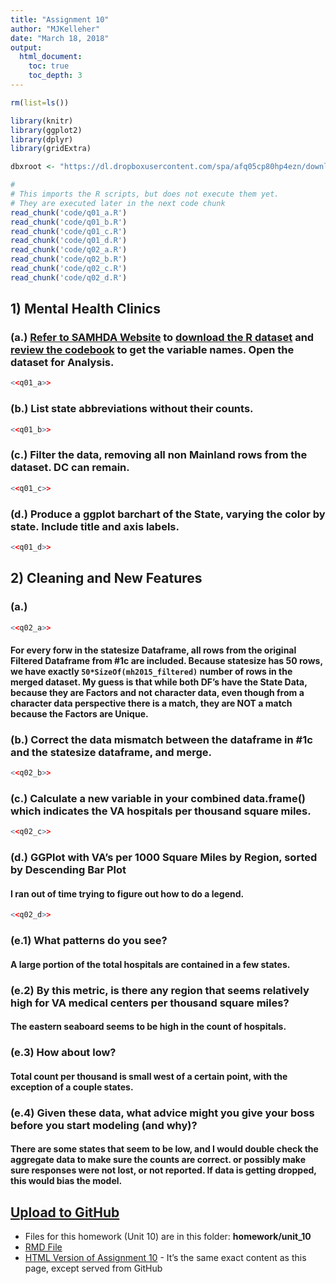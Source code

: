 ```yaml
---
title: "Assignment 10"
author: "MJKelleher"
date: "March 18, 2018"
output:
  html_document:
    toc: true
    toc_depth: 3
---
```


```r
rm(list=ls())

library(knitr)
library(ggplot2)
library(dplyr)
library(gridExtra)

dbxroot <- "https://dl.dropboxusercontent.com/spa/afq05cp80hp4ezn/downloads/public/msds-data/"
```

```r
#
# This imports the R scripts, but does not execute them yet.
# They are executed later in the next code chunk
read_chunk('code/q01_a.R')
read_chunk('code/q01_b.R')
read_chunk('code/q01_c.R')
read_chunk('code/q01_d.R')
read_chunk('code/q02_a.R')
read_chunk('code/q02_b.R')
read_chunk('code/q02_c.R')
read_chunk('code/q02_d.R')

```

## 1) Mental Health Clinics
### (a.) [Refer to SAMHDA Website](https://datafiles.samhsa.gov/study-dataset/national-mental-health-services-survey-2015-n-mhss-2015-ds0001-nid17098) to [download the R dataset](http://samhda.s3-us-gov-west-1.amazonaws.com/s3fs-public/field-uploads-protected/studies/N-MHSS-2015/N-MHSS-2015-datasets/N-MHSS-2015-DS0001/N-MHSS-2015-DS0001-bundles-with-study-info/N-MHSS-2015-DS0001-bndl-data-r.zip) and [review the codebook](http://samhda.s3-us-gov-west-1.amazonaws.com/s3fs-public/field-uploads-protected/studies/N-MHSS-2015/N-MHSS-2015-datasets/N-MHSS-2015-DS0001/N-MHSS-2015-DS0001-info/N-MHSS-2015-DS0001-info-codebook.pdf) to get the variable names.  Open the dataset for Analysis.
```r
<<q01_a>>
```
### (b.) List state abbreviations without their counts.
```r
<<q01_b>>
```
### (c.) Filter the data, removing all non Mainland rows from the dataset.  DC can remain.
```r
<<q01_c>>
```
### (d.) Produce a ggplot barchart of the State, varying the color by state.  Include title and axis labels.
```r
<<q01_d>>
```

## 2) Cleaning and New Features
### (a.) 
```r
<<q02_a>>
```
#### For every forw in the statesize Dataframe, all rows from the original Filtered Dataframe from #1c are included.  Because statesize has 50 rows, we have exactly `50*SizeOf(mh2015_filtered)` number of rows in the merged dataset.  My guess is that while both DF's have the State Data, because they are Factors and not character data, even though from a character data perspective there is a match, they are NOT a match because the Factors are Unique.
### (b.) Correct the data mismatch between the dataframe in #1c and the statesize dataframe, and merge.
```r
<<q02_b>>
```
### (c.) Calculate a new variable in your combined data.frame() which indicates the VA hospitals per thousand square miles.
```r
<<q02_c>>
```

### (d.) GGPlot with VA's per 1000 Square Miles by Region, sorted by Descending Bar Plot
#### I ran out of time trying to figure out how to do a legend.
```r
<<q02_d>>
```

### (e.1) What patterns do you see? 
#### A large portion of the total hospitals are contained in a few states.

### (e.2) By this metric, is there any region that seems relatively high for VA medical centers per thousand square miles?
#### The eastern seaboard seems to be high in the count of hospitals.

### (e.3) How about low? 
#### Total count per thousand is small west of a certain point, with the exception of a couple states.

### (e.4) Given these data, what advice might you give your boss before you start modeling (and why)?
#### There are some states that seem to be low, and I would double check the aggregate data to make sure the counts are correct.  or possibly make sure responses were not lost, or not reported.  If data is getting dropped, this would bias the model.


## [Upload to GitHub](https://github.com/allthebits/mjk-msds6306)
- Files for this homework (Unit 10) are in this folder: **homework/unit_10**
- [RMD File](https://github.com/allthebits/mjk-msds6306/blob/master/homework/unit_10/homework_submission.Rmd)
- [HTML Version of Assignment 10](http://htmlpreview.github.io/?https://raw.githubusercontent.com/allthebits/mjk-msds6306/master/homework/unit_10/homework_submission.html)  -  It's the same exact content as this page, except served from GitHub

